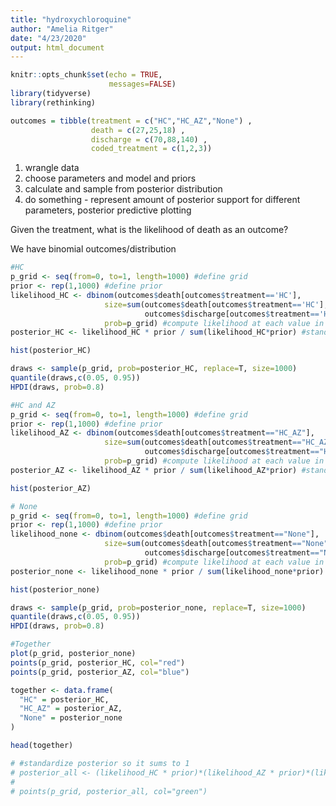 ```yaml
---
title: "hydroxychloroquine"
author: "Amelia Ritger"
date: "4/23/2020"
output: html_document
---
```


```r
knitr::opts_chunk$set(echo = TRUE,
                      messages=FALSE)
library(tidyverse)
library(rethinking)
```

```r
outcomes = tibble(treatment = c("HC","HC_AZ","None") , 
                  death = c(27,25,18) , 
                  discharge = c(70,88,140) , 
                  coded_treatment = c(1,2,3))
```

1. wrangle data
2. choose parameters and model and priors
3. calculate and sample from posterior distribution
4. do something - represent amount of posterior support for different parameters, posterior predictive plotting

Given the treatment, what is the likelihood of death as an outcome?

We have binomial outcomes/distribution
```r
#HC
p_grid <- seq(from=0, to=1, length=1000) #define grid
prior <- rep(1,1000) #define prior
likelihood_HC <- dbinom(outcomes$death[outcomes$treatment=='HC'],
                     size=sum(outcomes$death[outcomes$treatment=='HC'],
                              outcomes$discharge[outcomes$treatment=='HC']),
                     prob=p_grid) #compute likelihood at each value in grid
posterior_HC <- likelihood_HC * prior / sum(likelihood_HC*prior) #standardize the posterior so it sums to 1

hist(posterior_HC)

draws <- sample(p_grid, prob=posterior_HC, replace=T, size=1000)
quantile(draws,c(0.05, 0.95))
HPDI(draws, prob=0.8)
```


```r
#HC and AZ
p_grid <- seq(from=0, to=1, length=1000) #define grid
prior <- rep(1,1000) #define prior
likelihood_AZ <- dbinom(outcomes$death[outcomes$treatment=="HC_AZ"],
                     size=sum(outcomes$death[outcomes$treatment=="HC_AZ"],
                              outcomes$discharge[outcomes$treatment=="HC_AZ"]),
                     prob=p_grid) #compute likelihood at each value in grid
posterior_AZ <- likelihood_AZ * prior / sum(likelihood_AZ*prior) #standardize the posterior so it sums to 1

hist(posterior_AZ)
```


```r
# None
p_grid <- seq(from=0, to=1, length=1000) #define grid
prior <- rep(1,1000) #define prior
likelihood_none <- dbinom(outcomes$death[outcomes$treatment=="None"],
                     size=sum(outcomes$death[outcomes$treatment=="None"],
                              outcomes$discharge[outcomes$treatment=="None"]),
                     prob=p_grid) #compute likelihood at each value in grid
posterior_none <- likelihood_none * prior / sum(likelihood_none*prior) #standardize the posterior so it sums to 1

hist(posterior_none)

draws <- sample(p_grid, prob=posterior_none, replace=T, size=1000)
quantile(draws,c(0.05, 0.95))
HPDI(draws, prob=0.8)
```


```r
#Together
plot(p_grid, posterior_none)
points(p_grid, posterior_HC, col="red")
points(p_grid, posterior_AZ, col="blue")

together <- data.frame(
  "HC" = posterior_HC,
  "HC_AZ" = posterior_AZ,
  "None" = posterior_none
)

head(together)

# #standardize posterior so it sums to 1
# posterior_all <- (likelihood_HC * prior)*(likelihood_AZ * prior)*(likelihood_none * prior) / sum((likelihood_HC * prior)*(likelihood_AZ * prior)*(likelihood_none * prior))
# 
# points(p_grid, posterior_all, col="green")
```

